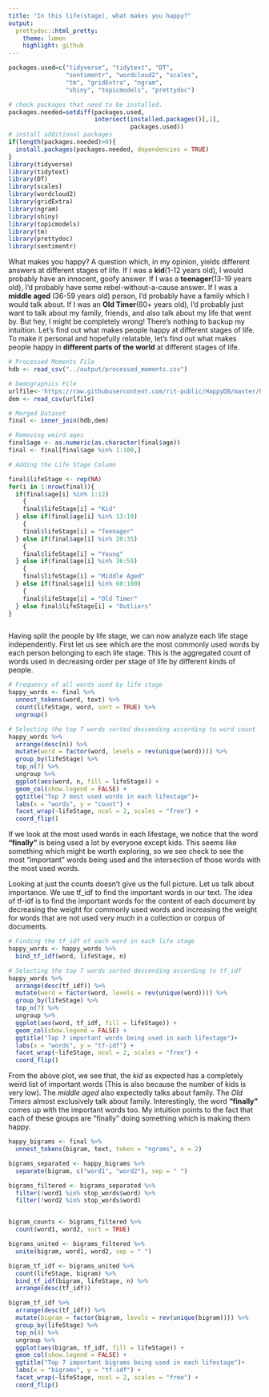 ```yaml
---
title: "In this life(stage), what makes you happy?"
output:
  prettydoc::html_pretty:
    theme: lumen
    highlight: github
---
```


```r

packages.used=c("tidyverse", "tidytext", "DT", 
                "sentimentr", "wordcloud2", "scales",
                "tm", "gridExtra", "ngram", 
                "shiny", "topicmodels", "prettydoc")

# check packages that need to be installed.
packages.needed=setdiff(packages.used, 
                        intersect(installed.packages()[,1], 
                                  packages.used))
# install additional packages
if(length(packages.needed)>0){
  install.packages(packages.needed, dependencies = TRUE)
}
library(tidyverse)
library(tidytext)
library(DT)
library(scales)
library(wordcloud2)
library(gridExtra)
library(ngram)
library(shiny)
library(topicmodels)
library(tm)
library(prettydoc)
library(sentimentr)

```


What makes you happy? A question which, in my opinion, yields different answers at different stages of life. If I was a **kid**(1-12 years old), I would probably have an innocent, goofy answer. If I was a **teenager**(13-19 years old), I'd probably have some rebel-without-a-cause answer. If I was a **middle aged** (36-59 years old) person, I'd probably have a family which I would talk about. If I was an **Old Timer**(60+ years old), I'd probably just want to talk about my family, friends, and also talk about my life that went by. But hey, I might be completely wrong! There's nothing to backup my intuition. Let's find out what makes people happy at different stages of life. To make it personal and hopefully relatable, let's find out what makes people happy in **different parts of the world** at different stages of life.


```r
# Processed Moments File
hdb <- read_csv("../output/processed_moments.csv")

# Demographics File
urlfile<-'https://raw.githubusercontent.com/rit-public/HappyDB/master/happydb/data/demographic.csv'
dem <- read_csv(urlfile)

# Merged Dataset
final <- inner_join(hdb,dem)

# Removing weird ages
final$age <- as.numeric(as.character(final$age))
final <- final[final$age %in% 1:100,]

# Adding the Life Stage Column

final$lifeStage <- rep(NA)
for(i in 1:nrow(final)){
  if(final$age[i] %in% 1:12)
    {
    final$lifeStage[i] = "Kid"
  } else if(final$age[i] %in% 13:19)
    {
    final$lifeStage[i] = "Teenager"
  } else if(final$age[i] %in% 20:35)
    {
    final$lifeStage[i] = "Young"
  } else if(final$age[i] %in% 36:59)
    {
    final$lifeStage[i] = "Middle Aged"
  } else if(final$age[i] %in% 60:100)
    {
    final$lifeStage[i] = "Old Timer"
  } else final$lifeStage[i] = "Outliers"
}



```


Having split the people by life stage, we can now analyze each life stage independently. First let us see which are the most commonly used words by each person belonging to each life stage. This is the aggregated count of words used in decreasing order per stage of life by different kinds of people.


```r

# Frequency of all words used by life stage
happy_words <- final %>%
  unnest_tokens(word, text) %>%
  count(lifeStage, word, sort = TRUE) %>%
  ungroup()

# Selecting the top 7 words sorted descending according to word count
happy_words %>%
  arrange(desc(n)) %>%
  mutate(word = factor(word, levels = rev(unique(word)))) %>% 
  group_by(lifeStage) %>% 
  top_n(7) %>% 
  ungroup %>%
  ggplot(aes(word, n, fill = lifeStage)) +
  geom_col(show.legend = FALSE) +
  ggtitle("Top 7 most used words in each lifestage")+
  labs(x = "words", y = "count") +
  facet_wrap(~lifeStage, ncol = 2, scales = "free") +
  coord_flip()

```


If we look at the most used words in each lifestage, we notice that the word **"finally"** is being used a lot by everyone except kids. This seems like something which might be worth exploring, so we see check to see the most "important" words being used and the intersection of those words with the most used words.

Looking at just the counts doesn't give us the full picture. Let us talk about importance.
We use tf_idf to find the important words in our text. The idea of tf-idf is to find the important words for the content of each document by decreasing the weight for commonly used words and increasing the weight for words that are not used very much in a collection or corpus of documents.

```r

# Finding the tf_idf of each word in each life stage
happy_words <- happy_words %>%
  bind_tf_idf(word, lifeStage, n)

# Selecting the top 7 words sorted descending according to tf_idf
happy_words %>%
  arrange(desc(tf_idf)) %>%
  mutate(word = factor(word, levels = rev(unique(word)))) %>% 
  group_by(lifeStage) %>% 
  top_n(7) %>% 
  ungroup %>%
  ggplot(aes(word, tf_idf, fill = lifeStage)) +
  geom_col(show.legend = FALSE) +
  ggtitle("Top 7 important words being used in each lifestage")+
  labs(x = "words", y = "tf-idf") +
  facet_wrap(~lifeStage, ncol = 2, scales = "free") +
  coord_flip()
```


From the above plot, we see that, the *kid* as expected has a completely weird list of important words (This is also because the number of kids is very low). The *middle aged* also expectedly talks about family. The *Old Timers* almost exclusively talk about family. Interestingly, the word **"finally"** comes up with the important words too. My intuition points to the fact that each of these groups are "finally" doing something which is making them happy.

```r

happy_bigrams <- final %>%
  unnest_tokens(bigram, text, token = "ngrams", n = 2)

bigrams_separated <- happy_bigrams %>%
  separate(bigram, c("word1", "word2"), sep = " ")

bigrams_filtered <- bigrams_separated %>%
  filter(!word1 %in% stop_words$word) %>%
  filter(!word2 %in% stop_words$word)


bigram_counts <- bigrams_filtered %>% 
  count(word1, word2, sort = TRUE)

bigrams_united <- bigrams_filtered %>%
  unite(bigram, word1, word2, sep = " ")

bigram_tf_idf <- bigrams_united %>%
  count(lifeStage, bigram) %>%
  bind_tf_idf(bigram, lifeStage, n) %>%
  arrange(desc(tf_idf))

bigram_tf_idf %>%
  arrange(desc(tf_idf)) %>%
  mutate(bigram = factor(bigram, levels = rev(unique(bigram)))) %>% 
  group_by(lifeStage) %>% 
  top_n(4) %>% 
  ungroup %>%
  ggplot(aes(bigram, tf_idf, fill = lifeStage)) +
  geom_col(show.legend = FALSE) +
  ggtitle("Top 7 important bigrams being used in each lifestage")+
  labs(x = "bigrams", y = "tf-idf") +
  facet_wrap(~lifeStage, ncol = 2, scales = "free") +
  coord_flip()

```

